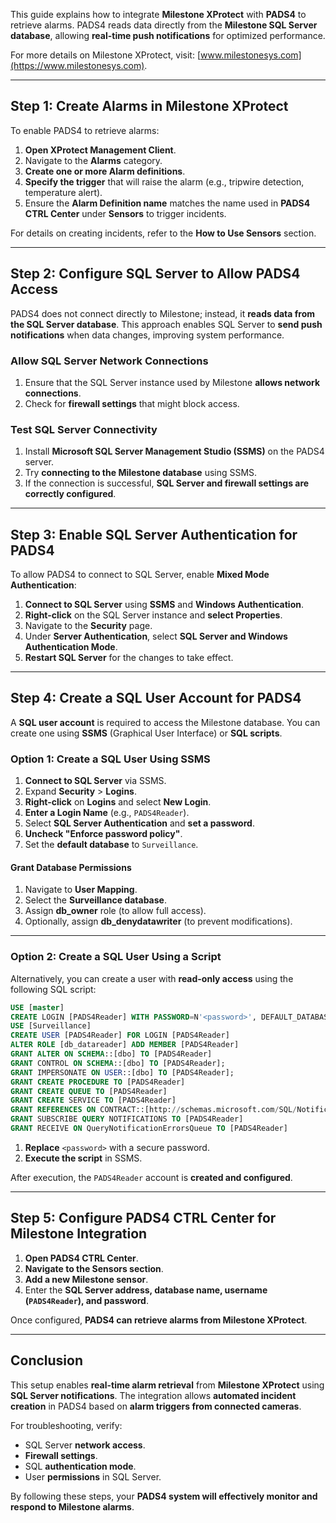 This guide explains how to integrate **Milestone XProtect** with **PADS4** to retrieve alarms. PADS4 reads data directly from the **Milestone SQL Server database**, allowing **real-time push notifications** for optimized performance.

For more details on Milestone XProtect, visit: [www.milestonesys.com](https://www.milestonesys.com).

---

## **Step 1: Create Alarms in Milestone XProtect**
To enable PADS4 to retrieve alarms:
1. **Open XProtect Management Client**.
2. Navigate to the **Alarms** category.
3. **Create one or more Alarm definitions**.
4. **Specify the trigger** that will raise the alarm (e.g., tripwire detection, temperature alert).
5. Ensure the **Alarm Definition name** matches the name used in **PADS4 CTRL Center** under **Sensors** to trigger incidents.

For details on creating incidents, refer to the **How to Use Sensors** section.

---

## **Step 2: Configure SQL Server to Allow PADS4 Access**
PADS4 does not connect directly to Milestone; instead, it **reads data from the SQL Server database**. This approach enables SQL Server to **send push notifications** when data changes, improving system performance.

### **Allow SQL Server Network Connections**
1. Ensure that the SQL Server instance used by Milestone **allows network connections**.
2. Check for **firewall settings** that might block access.

### **Test SQL Server Connectivity**
1. Install **Microsoft SQL Server Management Studio (SSMS)** on the PADS4 server.
2. Try **connecting to the Milestone database** using SSMS.
3. If the connection is successful, **SQL Server and firewall settings are correctly configured**.

---

## **Step 3: Enable SQL Server Authentication for PADS4**
To allow PADS4 to connect to SQL Server, enable **Mixed Mode Authentication**:
1. **Connect to SQL Server** using **SSMS** and **Windows Authentication**.
2. **Right-click** on the SQL Server instance and **select Properties**.
3. Navigate to the **Security** page.
4. Under **Server Authentication**, select **SQL Server and Windows Authentication Mode**.
5. **Restart SQL Server** for the changes to take effect.

---

## **Step 4: Create a SQL User Account for PADS4**
A **SQL user account** is required to access the Milestone database. You can create one using **SSMS** (Graphical User Interface) or **SQL scripts**.

### **Option 1: Create a SQL User Using SSMS**
1. **Connect to SQL Server** via SSMS.
2. Expand **Security** > **Logins**.
3. **Right-click** on **Logins** and select **New Login**.
4. **Enter a Login Name** (e.g., `PADS4Reader`).
5. Select **SQL Server Authentication** and **set a password**.
6. **Uncheck "Enforce password policy"**.
7. Set the **default database** to `Surveillance`.

#### **Grant Database Permissions**
1. Navigate to **User Mapping**.
2. Select the **Surveillance database**.
3. Assign **db_owner** role (to allow full access).
4. Optionally, assign **db_denydatawriter** (to prevent modifications).

---

### **Option 2: Create a SQL User Using a Script**
Alternatively, you can create a user with **read-only access** using the following SQL script:

```sql
USE [master]
CREATE LOGIN [PADS4Reader] WITH PASSWORD=N'<password>', DEFAULT_DATABASE=[Surveillance], CHECK_EXPIRATION=OFF, CHECK_POLICY=OFF
USE [Surveillance]
CREATE USER [PADS4Reader] FOR LOGIN [PADS4Reader]
ALTER ROLE [db_datareader] ADD MEMBER [PADS4Reader]
GRANT ALTER ON SCHEMA::[dbo] TO [PADS4Reader]
GRANT CONTROL ON SCHEMA::[dbo] TO [PADS4Reader];
GRANT IMPERSONATE ON USER::[dbo] TO [PADS4Reader];
GRANT CREATE PROCEDURE TO [PADS4Reader]
GRANT CREATE QUEUE TO [PADS4Reader]
GRANT CREATE SERVICE TO [PADS4Reader]
GRANT REFERENCES ON CONTRACT::[http://schemas.microsoft.com/SQL/Notifications/PostQueryNotification] TO [PADS4Reader]
GRANT SUBSCRIBE QUERY NOTIFICATIONS TO [PADS4Reader]
GRANT RECEIVE ON QueryNotificationErrorsQueue TO [PADS4Reader]
```

1. **Replace** `<password>` with a secure password.
2. **Execute the script** in SSMS.

After execution, the `PADS4Reader` account is **created and configured**.

---

## **Step 5: Configure PADS4 CTRL Center for Milestone Integration**
1. **Open PADS4 CTRL Center**.
2. **Navigate to the Sensors section**.
3. **Add a new Milestone sensor**.
4. Enter the **SQL Server address, database name, username (`PADS4Reader`), and password**.

Once configured, **PADS4 can retrieve alarms from Milestone XProtect**.

---

## **Conclusion**
This setup enables **real-time alarm retrieval** from **Milestone XProtect** using **SQL Server notifications**. The integration allows **automated incident creation** in PADS4 based on **alarm triggers from connected cameras**.

For troubleshooting, verify:
- SQL Server **network access**.
- **Firewall settings**.
- SQL **authentication mode**.
- User **permissions** in SQL Server.

By following these steps, your **PADS4 system will effectively monitor and respond to Milestone alarms**.